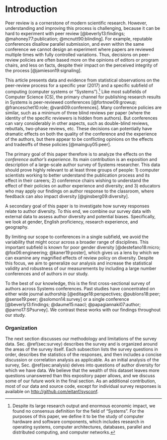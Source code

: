 # Introduction {#sec:intro}

Peer review is a cornerstone of modern scientific research. However, understanding and improving this process is challenging, because it can be hard to experiment with peer review [@beverly13:findings; @mahoney77:publication; @mcnutt90:blinding]. For example, reputable conferences disallow parallel submission, and even within the same conference we cannot design an experiment where papers are reviewed multiple times with fully controlled variations. Thus, decisions on peer-review policies are often based more on the opinions of editors or program chairs, and less on facts, despite their impact on the perceived integrity of the process [@jamieson19:signaling].

This article presents data and evidence from statistical observations on the peer-review process for a specific year (2017) and a specific subfield of computing (computer systems or "Systems").^[Despite its large research output and enormous economic impact, we found no consensus definition for the field of "Systems". For the purposes of this paper, we define it to be the study of computer hardware and software components, which includes research in operating systems, computer architectures, databases, parallel and distributed computing, and computer networks.]  Like most subfields of Computer Science (CS), the primary channel for publishing research results in Systems is peer-reviewed conferences [@fortnow09:growup; @franceschet10:role; @vardi09:conferences]. Many conference policies are similar, such as a minimum of three blind reviews per paper (where the identity of the specific reviewers is hidden from authors). But conferences can vary considerably in other aspects, such as double-blind reviews, rebuttals, two-phase reviews, etc. These decisions can potentially have dramatic effects on both the quality of the conference and the experience of the authors, but there appear to be conflicting opinions on the effects and tradeoffs of these policies [@mainguy05:peer].

The primary goal of this paper therefore is to analyze the effects on the _conference author's experience_. Its main contribution is an exposition and description of a large-scale author survey of Systems researcher. This data should prove highly relevant to at least three groups of people: 1) computer scientists working to better understand the publication process and its effect in their careers; 2) conference chairs wishing to understand the effect of their policies on author experience and diversity; and 3) educators who may apply our findings on author response to the classroom, where feedback can also impact diversity [@ginsberg09:diversity].

A secondary goal of this paper is to investigate how survey responses relate to author diversity. To this end, we combine our survey data with external data to assess author diversity and potential biases. Specifically, we look at gender, English proficiency, research experience, and geography.

By limiting our scope to conferences in a single subfield, we avoid the variability that might occur across a broader range of disciplines. This important subfield is known for poor gender diversity [@destefano18:micro; @fox06:engineering; @kaner19:poster], which gives us a lens by which we can examine any magnified effects of review policy on diversity. Despite this focus, we aim to generalize our analysis and increase the statistical validity and robustness of our measurements by including a large number conferences and of authors in our study.

To the best of our knowledge, this is the first cross-sectional survey of authors across Systems conferences. Past studies have concentrated on either wide journal authorship [@editage18:perspectives; @publons18:peer; @sense19:peer; @solomon14:survey] or a single conference [@beverly13:findings; @daume15:naacl; @papagiannaki07:author; @parno17:SPsurvey]. We contrast these works with our findings throughout our study.

### Organization {-}
The next section discusses our methodology and limitations of the survey data. Sec. \@ref(sec:survey) describes the survey and is organized around the areas of the survey itself. Each subsection lists the survey questions in order, describes the statistics of the responses, and then includes a concise discussion or correlation analysis as applicable.
As an initial analysis of the survey, Sec. \@ref(sec:analysis) delves into questions of author diversity for which we have data. We believe that the wealth of this dataset leaves more questions unanswered than this expository paper allows, and we discuss some of our future work in the final section. As an additional contribution, most of our data and source code, except for individual survey responses is available on [http://github.com/eitanf/sysconf](http://github.com/eitanf/sysconf).
